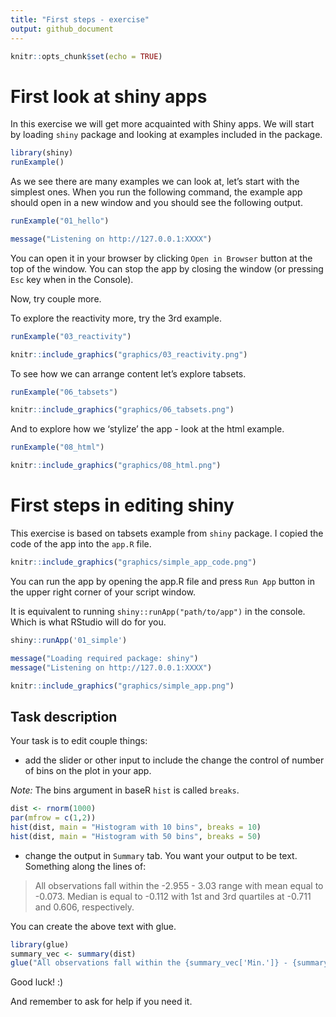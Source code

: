 ```yaml
---
title: "First steps - exercise"
output: github_document
---
```


```r
knitr::opts_chunk$set(echo = TRUE)
```

# First look at shiny apps

In this exercise we will get more acquainted with Shiny apps. We will start by loading `shiny` package and looking at examples included in the package.

```r
library(shiny)
runExample()
```

As we see there are many examples we can look at, let's start with the simplest ones. When you run the following command, the example app should open in a new window and you should see the following output.

```r
runExample("01_hello")
```

```r
message("Listening on http://127.0.0.1:XXXX")
```

You can open it in your browser by clicking `Open in Browser` button at the top of the window. You can stop the app by closing the window (or pressing `Esc` key when in the Console).

Now, try couple more.

To explore the reactivity more, try the 3rd example.

```r
runExample("03_reactivity")
```

```r
knitr::include_graphics("graphics/03_reactivity.png")
```

To see how we can arrange content let's explore tabsets.

```r
runExample("06_tabsets")
```

```r
knitr::include_graphics("graphics/06_tabsets.png")
```

And to explore how we 'stylize' the app - look at the html example.

```r
runExample("08_html")
```

```r
knitr::include_graphics("graphics/08_html.png")
```

# First steps in editing shiny

This exercise is based on tabsets example from `shiny` package. I copied the code of the app into the `app.R` file.

```r
knitr::include_graphics("graphics/simple_app_code.png")
```

You can run the app by opening the app.R file and press `Run App` button in the upper right corner of your script window.

It is equivalent to running `shiny::runApp("path/to/app")` in the console. Which is what RStudio will do for you.

```r
shiny::runApp('01_simple')
```

```r
message("Loading required package: shiny")
message("Listening on http://127.0.0.1:XXXX")
```


```r
knitr::include_graphics("graphics/simple_app.png")
```

## Task description

Your task is to edit couple things:

* add the slider or other input to include the change the control of number of bins on the plot in your app. 

*Note:* The bins argument in baseR `hist` is called `breaks`.

```r
dist <- rnorm(1000)
par(mfrow = c(1,2))
hist(dist, main = "Histogram with 10 bins", breaks = 10)
hist(dist, main = "Histogram with 50 bins", breaks = 50)
```



* change the output in `Summary` tab. You want your output to be text. Something along the lines of:

> All observations fall within the -2.955 - 3.03 range with mean equal to -0.073. Median is equal to -0.112 with 1st and 3rd quartiles at -0.711 and 0.606, respectively.

You can create the above text with glue.

```r
library(glue)
summary_vec <- summary(dist)
glue("All observations fall within the {summary_vec['Min.']} - {summary_vec['Max.']} range")
```

Good luck! :)

And remember to ask for help if you need it.